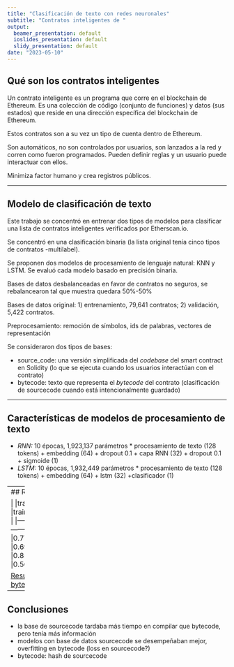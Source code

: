 ```yaml
---
title: "Clasificación de texto con redes neuronales"
subtitle: "Contratos inteligentes de "
output:
  beamer_presentation: default
  ioslides_presentation: default
  slidy_presentation: default
date: "2023-05-10"
---
```

## Qué son los contratos inteligentes

Un contrato inteligente es un programa que corre en el blockchain de Ethereum. Es una colección de código (conjunto de funciones) y datos (sus estados) que reside en una dirección específica del blockchain de Ethereum.

Estos contratos son a su vez un tipo de cuenta dentro de Ethereum. 

Son automáticos, no son controlados por usuarios, son lanzados a la red y corren como fueron programados. Pueden definir reglas y un usuario puede interactuar con ellos.

Minimiza factor humano y crea registros públicos.

-----

## Modelo de clasificación de texto

Este trabajo se concentró en entrenar dos tipos de modelos para clasificar una lista de contratos inteligentes verificados por Etherscan.io.

Se concentró en una clasificación binaria (la lista original tenía cinco tipos de contratos -multilabel).

Se proponen dos modelos de procesamiento de lenguaje natural: KNN y LSTM. Se evaluó cada modelo basado en precisión binaria.

Bases de datos desbalanceadas en favor de contratos no seguros, se rebalancearon tal que muestra quedara 50%-50%

Bases de datos original: 1) entrenamiento, 79,641 contratos; 2) validación, 5,422 contratos.

Preprocesamiento: remoción de símbolos, ids de palabras, vectores de representación

Se consideraron dos tipos de bases: 

- source_code: una versión simplificada del *codebase* del smart contract en Solidity (lo que se ejecuta cuando los usuarios interactúan con el contrato)
- bytecode: texto que representa el *bytecode* del contrato (clasificación de sourcecode cuando está intencionalmente guardado)

----

## Características de modelos de procesamiento de texto

- _RNN:_ 10 épocas, 1,923,137 parámetros
        * procesamiento de texto (128 tokens) + embedding (64) + dropout 0.1 + capa RNN (32) + dropout 0.1 + sigmoide (1)
- _LSTM:_ 10 épocas, 1,932,449 parámetros
        * procesamiento de texto (128 tokens) + embedding (64) + lstm (32) +clasificador (1)

-----
## Resultados

|      |train_loss |train_accuracy|val_loss|val_accuracy|database  |
|------|-----------|--------------|--------|------------|----------|
|RNN   | 0.3369    |0.8454        |0.4897  |0.7790      |sourcecode|
|RNN   | 0.6936    |0.4975        |0.6940  |0.5000      |bytecode  |
|LSTM  |0.2989     |0.8598        |||sourcecode|
|LSTM  |0.6932     |0.5008        |||bytecode|

[Resultados source_code por época](sandbox_Python/AP_MCD/MCD_DL_proyecto2/drafts/epochs_sourcecode.png)
[Resultados bytecode por época](sandbox_Python/AP_MCD/MCD_DL_proyecto2/drafts/epochs_byte
code.png)
---
## Conclusiones

- la base de sourcecode tardaba más tiempo en compilar que bytecode, pero tenía más información
- modelos con base de datos sourcecode se desempeñaban mejor, overfitting en bytecode (loss en sourcecode?)
- bytecode: hash de sourcecode


